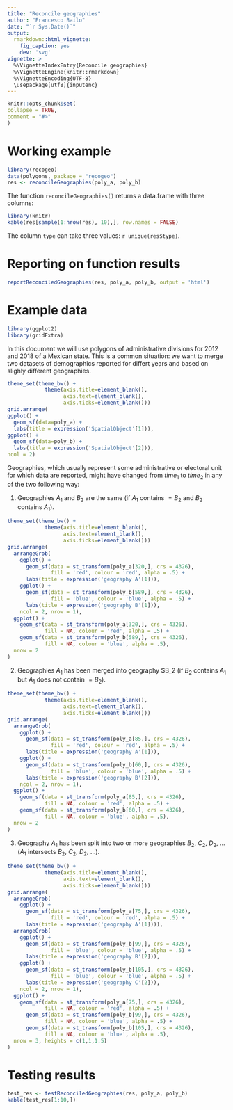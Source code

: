 ```yaml
---
title: "Reconcile geographies"
author: "Francesco Bailo"
date: "`r Sys.Date()`"
output: 
  rmarkdown::html_vignette:
    fig_caption: yes
    dev: 'svg'
vignette: >
  %\VignetteIndexEntry{Reconcile geographies}
  %\VignetteEngine{knitr::rmarkdown}
  %\VignetteEncoding{UTF-8}
  \usepackage[utf8]{inputenc}
---
```

  
```r
knitr::opts_chunk$set(
collapse = TRUE,
comment = "#>"
)
```


# Working example

```r
library(recogeo)
data(polygons, package = "recogeo")
res <- reconcileGeographies(poly_a, poly_b)
```

The function `reconcileGeographies()` returns a data.frame with three columns:

```r
library(knitr)
kable(res[sample(1:nrow(res), 10),], row.names = FALSE)
```

The column `type` can take three values: `r unique(res$type)`.

# Reporting on function results

```r
reportReconciledGeographies(res, poly_a, poly_b, output = 'html')
```


# Example data

```r
library(ggplot2)
library(gridExtra)
```


In this document we will use polygons of administrative divisions for 2012 and 2018 of a Mexican state. This is a common situation: we want to merge two datasets of demographics reported for differt years and based on slighly different geographies. 

```r
theme_set(theme_bw() +
            theme(axis.title=element_blank(),
                  axis.text=element_blank(),
                  axis.ticks=element_blank()))
grid.arrange(
ggplot() +
  geom_sf(data=poly_a) +
  labs(title = expression('SpatialObject'[1])),
ggplot() +
  geom_sf(data=poly_b) +
  labs(title = expression('SpatialObject'[2])),
ncol = 2)
```


Geographies, which usually represent some administrative or electoral unit for which data are reported, might have changed from $time_1$ to $time_2$ in any of the two following way:

1. Geographies $A_1$ and $B_2$ are the same (if $A_1$ contains $=B_2$ and $B_2$ contains $A_1$).

```r
theme_set(theme_bw() +
            theme(axis.title=element_blank(),
                  axis.text=element_blank(),
                  axis.ticks=element_blank()))
grid.arrange(
  arrangeGrob(
    ggplot() +
      geom_sf(data = st_transform(poly_a[320,], crs = 4326), 
              fill = 'red', colour = 'red', alpha = .5) +
      labs(title = expression('geography A'[1])),
    ggplot() +
      geom_sf(data = st_transform(poly_b[589,], crs = 4326), 
              fill = 'blue', colour = 'blue', alpha = .5) +
      labs(title = expression('geography B'[1])),
    ncol = 2, nrow = 1),
  ggplot() +
    geom_sf(data = st_transform(poly_a[320,], crs = 4326), 
            fill = NA, colour = 'red', alpha = .5) +
    geom_sf(data = st_transform(poly_b[589,], crs = 4326), 
            fill = NA, colour = 'blue', alpha = .5),
  nrow = 2
)
```


2. Geographies $A_1$ has been merged into geography $B_2 (if $B_2$ contains $A_1$ but $A_1$ does not contain $=B_2$).

```r

theme_set(theme_bw() +
            theme(axis.title=element_blank(),
                  axis.text=element_blank(),
                  axis.ticks=element_blank()))
grid.arrange(
  arrangeGrob(
    ggplot() +
      geom_sf(data = st_transform(poly_a[85,], crs = 4326), 
              fill = 'red', colour = 'red', alpha = .5) +
      labs(title = expression('geography A'[1])),
    ggplot() +
      geom_sf(data = st_transform(poly_b[60,], crs = 4326), 
              fill = 'blue', colour = 'blue', alpha = .5) +
      labs(title = expression('geography B'[2])),
    ncol = 2, nrow = 1),
  ggplot() +
    geom_sf(data = st_transform(poly_a[85,], crs = 4326), 
            fill = NA, colour = 'red', alpha = .5) +
    geom_sf(data = st_transform(poly_b[60,], crs = 4326), 
            fill = NA, colour = 'blue', alpha = .5),
  nrow = 2
)
```


3. Geography $A_1$ has been split into two or more geographies $B_2$, $C_2$, $D_2$, ... ($A_1$ intersects $B_2$, $C_2$, $D_2$, ...).

```r
theme_set(theme_bw() +
            theme(axis.title=element_blank(),
                  axis.text=element_blank(),
                  axis.ticks=element_blank()))
grid.arrange(
  arrangeGrob(
    ggplot() +
      geom_sf(data = st_transform(poly_a[75,], crs = 4326), 
              fill = 'red', colour = 'red', alpha = .5) +
      labs(title = expression('geography A'[1]))),
  arrangeGrob(
    ggplot() +
      geom_sf(data = st_transform(poly_b[99,], crs = 4326), 
              fill = 'blue', colour = 'blue', alpha = .5) +
      labs(title = expression('geography B'[2])),
    ggplot() +
      geom_sf(data = st_transform(poly_b[105,], crs = 4326), 
              fill = 'blue', colour = 'blue', alpha = .5) +
      labs(title = expression('geography C'[2])),
    ncol = 2, nrow = 1),
  ggplot() +
    geom_sf(data = st_transform(poly_a[75,], crs = 4326), 
            fill = NA, colour = 'red', alpha = .5) +
      geom_sf(data = st_transform(poly_b[99,], crs = 4326),
            fill = NA, colour = 'blue', alpha = .5) +
      geom_sf(data = st_transform(poly_b[105,], crs = 4326), 
            fill = NA, colour = 'blue', alpha = .5),
  nrow = 3, heights = c(1,1,1.5)
)
```

# Testing results

```r
test_res <- testReconciledGeographies(res, poly_a, poly_b)
kable(test_res[1:10,])
```


